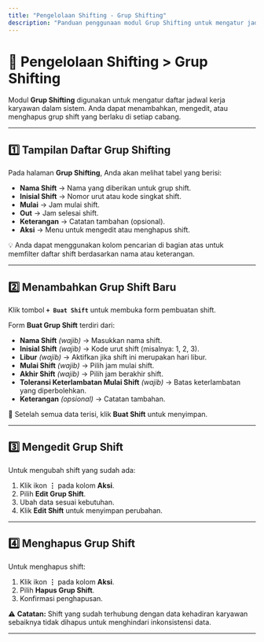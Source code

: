 ```yaml
---
title: "Pengelolaan Shifting - Grup Shifting"
description: "Panduan penggunaan modul Grup Shifting untuk mengatur jadwal shift karyawan pada sistem Tantri POS."
---
```


# 📅 Pengelolaan Shifting > Grup Shifting

Modul **Grup Shifting** digunakan untuk mengatur daftar jadwal kerja karyawan dalam sistem. Anda dapat menambahkan, mengedit, atau menghapus grup shift yang berlaku di setiap cabang.

---

## 1️⃣ Tampilan Daftar Grup Shifting

Pada halaman **Grup Shifting**, Anda akan melihat tabel yang berisi:

- **Nama Shift** → Nama yang diberikan untuk grup shift.
- **Inisial Shift** → Nomor urut atau kode singkat shift.
- **Mulai** → Jam mulai shift.
- **Out** → Jam selesai shift.
- **Keterangan** → Catatan tambahan (opsional).
- **Aksi** → Menu untuk mengedit atau menghapus shift.

💡 Anda dapat menggunakan kolom pencarian di bagian atas untuk memfilter daftar shift berdasarkan nama atau keterangan.

---

## 2️⃣ Menambahkan Grup Shift Baru

Klik tombol **`+ Buat Shift`** untuk membuka form pembuatan shift.

Form **Buat Grup Shift** terdiri dari:

- **Nama Shift** _(wajib)_ → Masukkan nama shift.
- **Inisial Shift** _(wajib)_ → Kode urut shift (misalnya: 1, 2, 3).
- **Libur** _(wajib)_ → Aktifkan jika shift ini merupakan hari libur.
- **Mulai Shift** _(wajib)_ → Pilih jam mulai shift.
- **Akhir Shift** _(wajib)_ → Pilih jam berakhir shift.
- **Toleransi Keterlambatan Mulai Shift** _(wajib)_ → Batas keterlambatan yang diperbolehkan.
- **Keterangan** _(opsional)_ → Catatan tambahan.

📌 Setelah semua data terisi, klik **Buat Shift** untuk menyimpan.

---

## 3️⃣ Mengedit Grup Shift

Untuk mengubah shift yang sudah ada:

1. Klik ikon **⋮** pada kolom **Aksi**.
2. Pilih **Edit Grup Shift**.
3. Ubah data sesuai kebutuhan.
4. Klik **Edit Shift** untuk menyimpan perubahan.

---

## 4️⃣ Menghapus Grup Shift

Untuk menghapus shift:

1. Klik ikon **⋮** pada kolom **Aksi**.
2. Pilih **Hapus Grup Shift**.
3. Konfirmasi penghapusan.

⚠️ **Catatan:** Shift yang sudah terhubung dengan data kehadiran karyawan sebaiknya tidak dihapus untuk menghindari inkonsistensi data.

---
